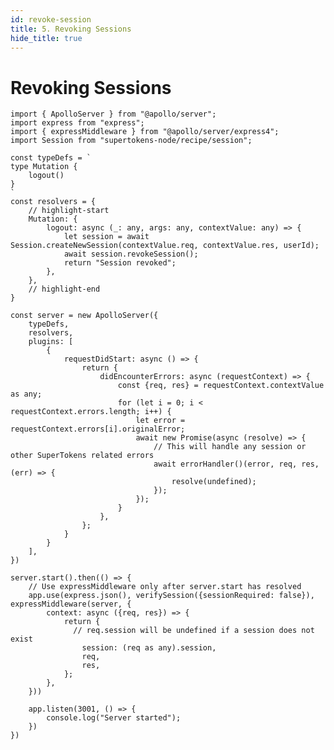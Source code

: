 ```yaml
---
id: revoke-session
title: 5. Revoking Sessions
hide_title: true
---
```


# Revoking Sessions

```tsx
import { ApolloServer } from "@apollo/server";
import express from "express";
import { expressMiddleware } from "@apollo/server/express4";
import Session from "supertokens-node/recipe/session";

const typeDefs = `
type Mutation {
    logout()
}
`
const resolvers = {
    // highlight-start
    Mutation: {
        logout: async (_: any, args: any, contextValue: any) => {
            let session = await Session.createNewSession(contextValue.req, contextValue.res, userId);
            await session.revokeSession();
            return "Session revoked";
        },
    },
    // highlight-end
}

const server = new ApolloServer({
    typeDefs,
    resolvers,
    plugins: [
        {
            requestDidStart: async () => {
                return {
                    didEncounterErrors: async (requestContext) => {
                        const {req, res} = requestContext.contextValue as any;
                        for (let i = 0; i < requestContext.errors.length; i++) {
                            let error = requestContext.errors[i].originalError;
                            await new Promise(async (resolve) => {
                                // This will handle any session or other SuperTokens related errors
                                await errorHandler()(error, req, res, (err) => {
                                    resolve(undefined);
                                });
                            });
                        }
                    },
                };
            }
        }
    ],
})

server.start().then(() => {
    // Use expressMiddleware only after server.start has resolved
    app.use(express.json(), verifySession({sessionRequired: false}), expressMiddleware(server, {
        context: async ({req, res}) => {
            return {
              // req.session will be undefined if a session does not exist
                session: (req as any).session,
                req,
                res,
            };
        },
    }))

    app.listen(3001, () => {
        console.log("Server started");
    })
})
```